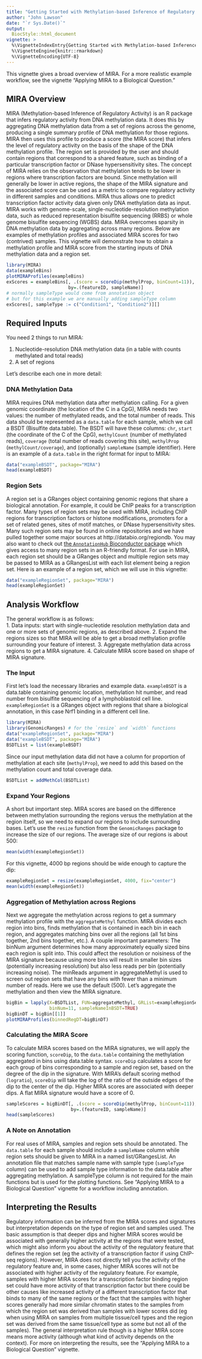 ```yaml
---
title: "Getting Started with Methylation-based Inference of Regulatory Activity"
author: "John Lawson"
date: "`r Sys.Date()`"
output: 
  BiocStyle::html_document
vignette: >
  %\VignetteIndexEntry{Getting Started with Methylation-based Inference of Regulatory Activity}
  %\VignetteEngine{knitr::rmarkdown}
  %\VignetteEncoding{UTF-8}
---
```


This vignette gives a broad overview of MIRA. For a more realistic example workflow, see the vignette "Applying MIRA to a Biological Question."

## MIRA Overview
MIRA (Methylation-based Inference of Regulatory Activity) is an R package that infers regulatory activity from DNA methylation data. It does this by aggregating DNA methylation data from a set of regions across the genome, producing a single summary profile of DNA methylation for those regions. MIRA then uses this profile to produce a score (the MIRA score) that infers the level of regulatory activity on the basis of the shape of the DNA methylation profile. The region set is provided by the user and should contain regions that correspond to a shared feature, such as binding of a particular transcription factor or DNase hypersensitivity sites. The concept of MIRA relies on the observation that methylation tends to be lower in regions where transcription factors are bound. Since methylation will generally be lower in active regions, the shape of the MIRA signature and the associated score can be used as a metric to compare regulatory activity in different samples and conditions. MIRA thus allows one to predict transcription factor activity data given only DNA methylation data as input. MIRA works with genome-scale, single-nucleotide-resolution methylation data, such as reduced representation bisulfite sequencing (RRBS) or whole genome bisulfite sequencing (WGBS) data. MIRA overcomes sparsity in DNA methylation data by aggregating across many regions. Below are examples of methylation profiles and associated MIRA scores for two (contrived) samples. This vignette will demonstrate how to obtain a methylation profile and MIRA score from the starting inputs of DNA methylation data and a region set.

```r
library(MIRA)
data(exampleBins)
plotMIRAProfiles(exampleBins)
exScores = exampleBins[, .(score = scoreDip(methylProp, binCount=11)), 
                       by=.(featureID, sampleName)]
# normally sampleType would come from annotation object 
# but for this example we are manually adding sampleType column
exScores[, sampleType := c("Condition1", "Condition2")][] 
```

## Required Inputs

You need 2 things to run MIRA:

1. Nucleotide-resolution DNA methylation data (in a table with counts methylated and total reads)
2. A set of regions

Let's describe each one in more detail:

### DNA Methylation Data

MIRA requires DNA methylation data after methylation calling. For a given genomic coordinate (the location of the C in a CpG), MIRA needs  two values: the number of methylated reads, and the total number of reads. This data should be represented as a `data.table` for each sample, which we call a BSDT (Bisulfite data.table). The BSDT will have these columns: `chr`, `start` (the coordinate of the C of the CpG), `methylCount` (number of methylated reads), `coverage` (total number of reads covering this site), `methylProp` (`methylCount/coverage`), and (optionally) `sampleName` (sample identifier). Here is an example of a `data.table` in the right format for input to MIRA:

```r
data("exampleBSDT", package="MIRA")
head(exampleBSDT)
```

### Region Sets
A region set is a GRanges object containing genomic regions that share a biological annotation. For example, it could be ChIP peaks for a transcription factor. Many types of region sets may be used with MIRA, including ChIP regions for transcription factors or histone modifications, promoters for a set of related genes, sites of motif matches, or DNase hypersensitivity sites. Many such region sets may be found in online repositories and we have pulled together some major sources at http://databio.org/regiondb. You may also want to check out [the `AnnotationHub` Bioconductor package](https://www.bioconductor.org/packages/release/bioc/html/AnnotationHub.html) which gives access to many region sets in an R-friendly format. For use in MIRA, each region set should be a GRanges object and multiple region sets may be passed to MIRA as a GRangesList with each list element being a region set. Here is an example of a region set, which we will use in this vignette:

```r
data("exampleRegionSet", package="MIRA")
head(exampleRegionSet)
```

## Analysis Workflow
The general workflow is as follows:  
1. Data inputs: start with single-nucleotide resolution methylation data and one or more sets of genomic regions, as described above.
2. Expand the regions sizes so that MIRA will be able to get a broad methylation profile surrounding your feature of interest.
3. Aggregate methylation data across regions to get a MIRA signature.
4. Calculate MIRA score based on shape of MIRA signature.

### The Input
First let's load the necessary libraries and example data. `exampleBSDT` is a data.table containing genomic location, methylation hit number, and read number from bisulfite sequencing of a lymphoblastoid cell line. `exampleRegionSet` is a GRanges object with regions that share a biological annotation, in this case Nrf1 binding in a different cell line.

```r
library(MIRA)
library(GenomicRanges) # for the `resize` and `width` functions
data("exampleRegionSet", package="MIRA")
data("exampleBSDT", package="MIRA")
BSDTList = list(exampleBSDT)
```

Since our input methylation data did not have a column for proportion of methylation at each site (`methylProp`), we need to add this based on the methylation count and total coverage data.

```r
BSDTList = addMethCol(BSDTList)
```

### Expand Your Regions

A short but important step. MIRA scores are based on the difference between methylation surrounding the regions versus the methylation at the region itself, so we need to expand our regions to include surrounding bases. Let's use the `resize` function from the `GenomicRanges` package to increase the size of our regions. The average size of our regions is about 500:

```r
mean(width(exampleRegionSet))
```

For this vignette, 4000 bp regions should be wide enough to capture the dip:

```r
exampleRegionSet = resize(exampleRegionSet, 4000, fix="center")
mean(width(exampleRegionSet))
```

### Aggregation of Methylation across Regions
Next we aggregate the methylation across regions to get a summary methylation profile with the `aggregateMethyl` function. MIRA divides each region into bins, finds methylation that is contained in each bin in each region, and aggregates matching bins over all the regions (all 1st bins together, 2nd bins together, etc.). A couple important parameters: The binNum argument determines how many approximately equally sized bins each region is split into. This could affect the resolution or noisiness of the MIRA signature because using more bins will result in smaller bin sizes (potentially increasing resolution) but also less reads per bin (potentially increasing noise). The minReads argument in aggregateMethyl is used to screen out region sets that have any bins with fewer than a minimum number of reads. Here we use the default (500). Let's aggregate the methylation and then view the MIRA signature.

```r
bigBin = lapply(X=BSDTList, FUN=aggregateMethyl, GRList=exampleRegionSet, 
                binNum=11, sampleNameInBSDT=TRUE)
bigBinDT = bigBin[[1]]
plotMIRAProfiles(binnedRegDT=bigBinDT)
```

### Calculating the MIRA Score
To calculate MIRA scores based on the MIRA signatures, we will apply the scoring function, `scoreDip`, to the `data.table` containing the methylation aggregated in bins using data.table syntax. `scoreDip` calculates a score for each group of bins corresponding to a sample and region set, based on the degree of the dip in the signature. With MIRA's default scoring method (`logratio`), `scoreDip` will take the log of the ratio of the outside edges of the dip to the center of the dip. Higher MIRA scores are associated with deeper dips. A flat MIRA signature would have a score of 0.

```r
sampleScores = bigBinDT[, .(score = scoreDip(methylProp, binCount=11)), 
                        by=.(featureID, sampleName)]
head(sampleScores)
```

### A Note on Annotation
For real uses of MIRA, samples and region sets should be annotated. The `data.table` for each sample should include a `sampleName` column while region sets should be given to MIRA in a named list/GRangesList. An annotation file that matches sample name with sample type (`sampleType` column) can be used to add sample type information to the data.table after aggregating methylation. A sampleType column is not required for the main functions but is used for the plotting functions. See "Applying MIRA to a Biological Question" vignette for a workflow including annotation.

## Interpreting the Results
Regulatory information can be inferred from the MIRA scores and signatures but interpretation depends on the type of region set and samples used. The basic assumption is that deeper dips and higher MIRA scores would be associated with generally higher activity at the regions that were tested, which might also inform you about the activity of the regulatory feature that defines the region set (eg the activity of a transcription factor if using ChIP-seq regions). However, MIRA does not directly tell you the activity of the regulatory feature and, in some cases, higher MIRA scores will not be associated with higher activity of the regulatory feature. For example, samples with higher MIRA scores for a transcription factor binding region set could have more activity of that transcription factor but there could be other causes like increased activity of a different transcription factor that binds to many of the same regions or the fact that the samples with higher scores generally had more similar chromatin states to the samples from which the region set was derived than samples with lower scores did (eg when using MIRA on samples from multiple tissue/cell types and the region set was derived from the same tissue/cell type as some but not all of the samples). The general interpretation rule though is a higher MIRA score means more activity (although what kind of activity depends on the context). For more on interpreting the results, see the "Applying MIRA to a Biological Question" vignette.
